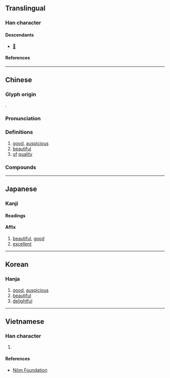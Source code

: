 {{also|隹}}
{{character info}}
==Translingual==

===Han character===
{{Han char|rn=9|rad=人|as=06|sn=8|four=24214|canj=OGG|ids=⿰亻圭}}

====Descendants====
* [[𛀗]]

====References====
{{Han ref|kx=0100.180|dkj=00557|dj=0212.130|hdz=10143.160|uh=4F73}}

----

==Chinese==
{{zh-forms}}
{{zh-wp|zh|nan:Ka-koān}}

===Glyph origin===
{{Han etym}}
{{Han compound|人|圭|c1=s|t1=man; person|c2=p|ls=psc}}.

===Pronunciation===
{{zh-pron
|m=jiā
|m-s=
|c=gaai1
|c-t=
|g=
|h=pfs=kâ
|j=
|mb=
|md=
|mn=ml:kai/xm,qz,tw:ka/zz:kee
|mn-t=gia1
|w=
|x=
|mc=y
|oc=y
|ma=
|cat=a
}}

===Definitions===
{{zh-hanzi}}

# [[good]], [[auspicious]]
# [[beautiful]]
# [[of]] [[quality]]

===Compounds===
{{zh-der|不佳|乘龍佳婿|亂世佳人|二八佳人|佳人|佳人命薄|佳人才子|佳人薄命|佳什|佳作|佳俠|佳偶|佳偶天成|佳兒|佳兒佳婦|佳兵|佳兵不祥|佳冬鄉|佳冶|佳句|佳器|佳城|佳境|佳士|佳婿|佳子弟|佳客|佳快|佳景|佳期|佳木斯市|佳本|佳構劇|佳氣|佳節|佳績|佳耦|佳肴|佳致|佳茗|佳評如潮|佳話|佳譽|佳趣|佳釀|佳音|佳餚|佳麗|最佳拍檔|千秋佳城|唱作俱佳|學養俱佳|尚佳|彌習彌佳|彭佳嶼|才子佳人|欠佳|漸入佳境|漸至佳境|牛女佳期|珍饈佳餚|百年佳偶|睠以佳耦|紅粉佳人|絕世佳人|絕代佳人|絕佳|絕色佳人|美酒佳肴|美饌佳餚|蕤賓佳節|西湖佳話|設帨佳辰|錦囊佳句|錦囊佳製|頗佳|風流佳事|佳佳|佳子|佳冬|彭佳|佳里|佳林|佳木}}

{{zh-cat|Intermediate}}

----

==Japanese==

===Kanji===
{{ja-kanji|grade=c|rs=人06}}

====Readings====
{{ja-readings
|goon=け
|kanon=かい
|kanyoon=か, けい
|kun=よ-い
|nanori=よし
}}

{{ja-kanjitab|か|yomi=o}}

====Affix====
{{ja-pos|affix|か}}

# [[beautiful]], [[good]]
# [[excellent]]

----

==Korean==

===Hanja===
{{ko-hanja|hangeul=[[가]], [[개]]|rv=ga, gae|mr=ka, kae|eumhun=[[아름답다|아름다울]]}}

# [[good]], [[auspicious]]
# [[beautiful]]
# [[delightful]]

----

==Vietnamese==

===Han character===
{{vi-readings|reading=[[giai]], [[trai]], [[dai]], [[lai]]|rs=人06}}

# {{rfdef|vi|sort=人06}}

====References====
* [http://nomfoundation.org/common/nom_details.php?codepoint=4f73 Nôm Foundation]